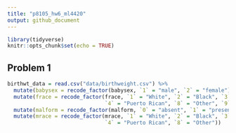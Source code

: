 ```yaml
---
title: "p8105_hw6_ml4420"
output: github_document
---
```


```r
library(tidyverse)
knitr::opts_chunk$set(echo = TRUE)
```


## Problem 1
```r
birthwt_data = read.csv("data/birthweight.csv") %>%
  mutate(babysex = recode_factor(babysex, `1` = "male", `2` = "female")) %>%
  mutate(frace = recode_factor(frace, `1` = "White", `2` = "Black", `3` = "Asian", 
                               `4` = "Puerto Rican", `8` = "Other", `9` = "Unknown")) %>%
  mutate(malform = recode_factor(malform, `0` = "absent", `1` = "present")) %>%
  mutate(mrace = recode_factor(mrace, `1` = "White", `2` = "Black", `3` = "Asian",
                               `4` = "Puerto Rican", `8` = "Other")) 



```